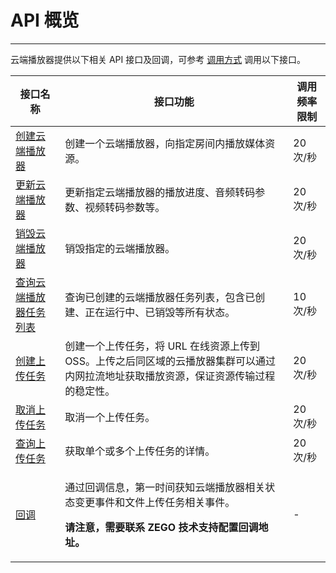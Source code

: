 
# API 概览

---

云端播放器提供以下相关 API 接口及回调，可参考 [调用方式](./Accessing%20Server%20APIs.mdx) 调用以下接口。

|接口名称|接口功能| 调用频率限制|
|-|-|-|
|[创建云端播放器](./Create%20Player.mdx)| 创建一个云端播放器，向指定房间内播放媒体资源。| 20 次/秒 |
|[更新云端播放器](./Update%20Player.mdx)| 更新指定云端播放器的播放进度、音频转码参数、视频转码参数等。| 20 次/秒 |
|[销毁云端播放器](./Delete%20Player.mdx)| 销毁指定的云端播放器。|20 次/秒 |
|[查询云端播放器任务列表](./Describe%20Players.mdx)| 查询已创建的云端播放器任务列表，包含已创建、正在运行中、已销毁等所有状态。| 10 次/秒 |
|[创建上传任务](./Create%20Upload%20Task.mdx)| 创建一个上传任务，将 URL 在线资源上传到 OSS。上传之后同区域的云播放器集群可以通过内网拉流地址获取播放资源，保证资源传输过程的稳定性。 | 20 次/秒 |
|[取消上传任务](./Cancel%20Upload%20Task.mdx)|取消一个上传任务。 | 20 次/秒 |
|[查询上传任务](./Describe%20Upload%20Tasks.mdx)| 获取单个或多个上传任务的详情。 | 20 次/秒 |
|[回调](./Callback/Callback.mdx)| <p>通过回调信息，第一时间获知云端播放器相关状态变更事件和文件上传任务相关事件。</p><p>**请注意，需要联系 ZEGO 技术支持配置回调地址。**</p>| -|
